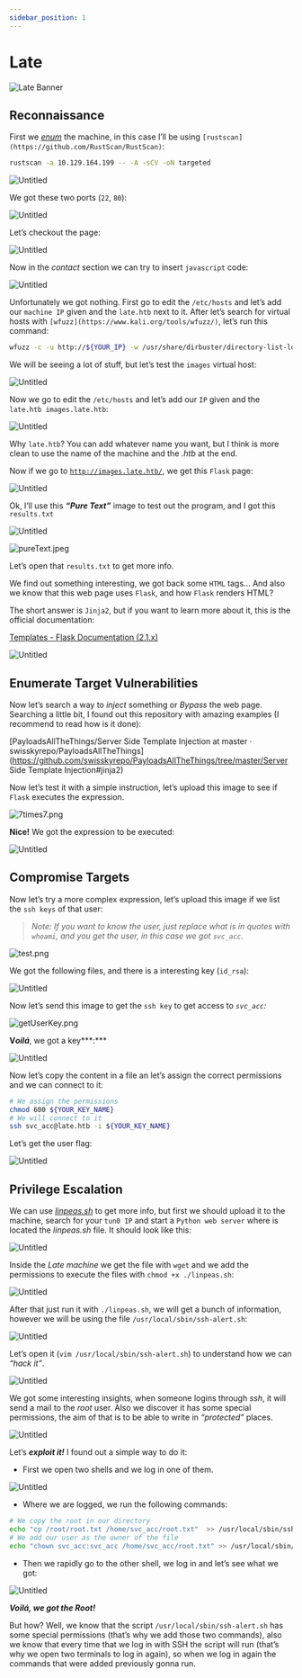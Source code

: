 ```yaml
---
sidebar_position: 1
---
```


# Late

![Late Banner](/img/hack-the-box/machines/late/Banner-HTB-Late.png)

## Reconnaissance

First we *[enum](https://en.wikipedia.org/wiki/Network_enumeration)* the machine, in this case I’ll be using `[rustscan](https://github.com/RustScan/RustScan)`:

```bash
rustscan -a 10.129.164.199 -- -A -sCV -oN targeted
```

![Untitled](/img/hack-the-box/machines/late/HTB-Late-Untitled.png)

We got these two ports (`22`, `80`):

![Untitled](/img/hack-the-box/machines/late/HTB-Late-Untitled-1.png)

Let’s checkout the page:

![Untitled](/img/hack-the-box/machines/late/HTB-Late-Untitled-2.png)

Now in the *contact* section we can try to insert `javascript` code: 

![Untitled](/img/hack-the-box/machines/late/HTB-Late-Untitled-3.png)

Unfortunately we got nothing. First go to edit the `/etc/hosts` and let’s add our `machine IP` given and the `late.htb` next to it. After let’s search for virtual hosts with `[wfuzz](https://www.kali.org/tools/wfuzz/)`, let’s run this command:

```bash
wfuzz -c -u http://${YOUR_IP} -w /usr/share/dirbuster/directory-list-lowercase-2.3-medium.txt -H 'Host: FUZZ.late.htb'
```

We will be seeing a lot of stuff, but let’s test the `images` virtual host:

![Untitled](/img/hack-the-box/machines/late/HTB-Late-Untitled-4.png)

Now we go to edit the `/etc/hosts` and let’s add our `IP` given and the `late.htb images.late.htb`:

![Untitled](/img/hack-the-box/machines/late/HTB-Late-Untitled-5.png)

Why `late.htb`? You can add whatever name you want, but I think is more clean to use the name of the machine and the *.htb* at the end.

Now if we go to [`http://images.late.htb/`](http://images.late.htb/), we get this `Flask` page:

![Untitled](/img/hack-the-box/machines/late/HTB-Late-Untitled-6.png)

Ok, I’ll use this ***“Pure Text”*** image to test out the program, and I got this `results.txt`

![Untitled](/img/hack-the-box/machines/late/HTB-Late-Untitled-7.png)

![pureText.jpeg](/img/hack-the-box/machines/late/HTB-Late-pureText.jpeg)

Let’s open that `results.txt` to get more info.

We find out something interesting, we got back some `HTML` tags... And also we know that this web page uses `Flask`, and how `Flask` renders HTML?

The short answer is `Jinja2`, but if you want to learn more about it, this is the official documentation:

[Templates - Flask Documentation (2.1.x)](https://flask.palletsprojects.com/en/2.1.x/templating/)

![Untitled](/img/hack-the-box/machines/late/HTB-Late-Untitled-8.png)

## Enumerate Target Vulnerabilities

Now let’s search a way to *inject* something or *Bypass* the web page. Searching a little bit, I found out this repository with amazing examples (I recommend to read how is it done):

[PayloadsAllTheThings/Server Side Template Injection at master · swisskyrepo/PayloadsAllTheThings](https://github.com/swisskyrepo/PayloadsAllTheThings/tree/master/Server Side Template Injection#jinja2)

Now let’s test it with a simple instruction, let’s upload this image to see if `Flask` executes the expression.

![7times7.png](/img/hack-the-box/machines/late/HTB-Late-7times7.png)

**Nice!** We got the expression to be executed:

![Untitled](/img/hack-the-box/machines/late/HTB-Late-Untitled-9.png)

## Compromise Targets

Now let’s try a more complex expression, let’s upload this image if we list the `ssh keys` of that user:

> *Note: If you want to know the user, just replace what is in quotes with `whoami`, and you get the user, in this case we got `svc_acc`.*

![test.png](/img/hack-the-box/machines/late/HTB-Late-test.png)

We got the following files, and there is a interesting key (`id_rsa`):

![Untitled](/img/hack-the-box/machines/late/HTB-Late-Untitled-10.png)

Now let’s send this image to get the `ssh key` to get access to *`svc_acc`:*

![getUserKey.png](/img/hack-the-box/machines/late/HTB-Late-getUserKey.png)

**V*oilá***, we got a key***:***

![Untitled](/img/hack-the-box/machines/late/HTB-Late-Untitled-11.png)

Now let’s copy the content in a file an let’s assign the correct permissions and we can connect to it:

```bash
# We assign the permissions
chmod 600 ${YOUR_KEY_NAME}
# We will connect to it
ssh svc_acc@late.htb -i ${YOUR_KEY_NAME}
```

Let’s get the user flag:

![Untitled](/img/hack-the-box/machines/late/HTB-Late-Untitled-12.png)

## Privilege Escalation

We can use *[linpeas.sh](https://github.com/carlospolop/PEASS-ng/)* to get more info, but first we should upload it to the machine, search for your `tun0 IP` and start a `Python web server` where is located the *linpeas.sh* file. It should look like this:

![Untitled](/img/hack-the-box/machines/late/HTB-Late-Untitled-13.png)

Inside the *Late machine* we get the file with `wget` and we add the permissions to execute the files with `chmod +x ./linpeas.sh`:

![Untitled](/img/hack-the-box/machines/late/HTB-Late-Untitled-14.png)

After that just run it with `./linpeas.sh`, we will get a bunch of information, however we will be using the file `/usr/local/sbin/ssh-alert.sh`:

![Untitled](/img/hack-the-box/machines/late/HTB-Late-Untitled-15.png)

Let’s open it (`vim /usr/local/sbin/ssh-alert.sh`) to understand how we can *“hack it”*.

![Untitled](/img/hack-the-box/machines/late/HTB-Late-Untitled-16.png)

We got some interesting insights, when someone logins through *ssh*, it will send a mail to the *root* user. Also we discover it has some special permissions, the aim of that is to be able to write in *“protected”* places.

![Untitled](/img/hack-the-box/machines/late/HTB-Late-Untitled-17.png)

Let’s ***exploit it!*** I found out a simple way to do it:

- First we open two shells and we log in one of them.

![Untitled](/img/hack-the-box/machines/late/HTB-Late-Untitled-18.png)

- Where we are logged, we run the following commands:

```bash
# We copy the root in our directory
echo "cp /root/root.txt /home/svc_acc/root.txt"  >> /usr/local/sbin/ssh-alert.sh
# We add our user as the owner of the file
echo "chown svc_acc:svc_acc /home/svc_acc/root.txt" >> /usr/local/sbin/ssh-alert.sh
```

- Then we rapidly go to the other shell, we log in and let’s see what we got:

![Untitled](/img/hack-the-box/machines/late/HTB-Late-Untitled-19.png)

***Voilá, we got the Root!***

But how? Well, we know that the script `/usr/local/sbin/ssh-alert.sh` has some special permissions (that’s why we add those two commands), also we know that every time that we log in with SSH the script will run (that’s why we open two terminals to log in again), so when we log in again the commands that were added previously gonna run.